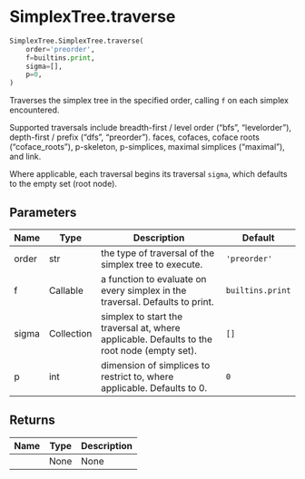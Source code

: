 # SimplexTree.traverse { #simplextree.SimplexTree.SimplexTree.traverse }

```python
SimplexTree.SimplexTree.traverse(
    order='preorder',
    f=builtins.print,
    sigma=[],
    p=0,
)
```

Traverses the simplex tree in the specified order, calling `f` on each simplex encountered.

Supported traversals include breadth-first / level order ("bfs", "levelorder"), depth-first / prefix ("dfs", "preorder").
faces, cofaces, coface roots ("coface_roots"), p-skeleton, p-simplices, maximal simplices ("maximal"), and link.

Where applicable, each traversal begins its traversal `sigma`, which defaults to the empty set (root node).

## Parameters {.doc-section .doc-section-parameters}

| Name   | Type       | Description                                                                                 | Default          |
|--------|------------|---------------------------------------------------------------------------------------------|------------------|
| order  | str        | the type of traversal of the simplex tree to execute.                                       | `'preorder'`     |
| f      | Callable   | a function to evaluate on every simplex in the traversal. Defaults to print.                | `builtins.print` |
| sigma  | Collection | simplex to start the traversal at, where applicable. Defaults to the root node (empty set). | `[]`             |
| p      | int        | dimension of simplices to restrict to, where applicable. Defaults to 0.                     | `0`              |

## Returns {.doc-section .doc-section-returns}

| Name   | Type   | Description   |
|--------|--------|---------------|
|        | None   | None          |